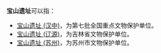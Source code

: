 '''宝山遗址'''可以指：
*[[宝山遗址_(汉中)|宝山遗址 (汉中)]]，为第七批全国重点文物保护单位。
*[[宝山遗址_(辽源)|宝山遗址 (辽源)]]，为吉林省文物保护单位。
*[[宝山遗址_(苏州)|宝山遗址 (苏州)]]，为苏州市文物保护单位。

{{Disambiguation|Cat=四字建築物消歧義}}